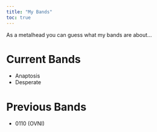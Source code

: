 ---
title: "My Bands"
toc: true
---

As a metalhead you can guess what my bands are about...

# Current Bands
- Anaptosis
- Desperate

# Previous Bands
- 0110 (OVNI)